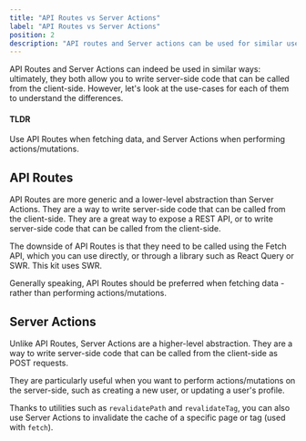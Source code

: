 ```yaml
---
title: "API Routes vs Server Actions"
label: "API Routes vs Server Actions"
position: 2
description: "API routes and Server actions can be used for similar use cases. This guide will help you understand the differences between the two."
---
```


API Routes and Server Actions can indeed be used in similar ways: ultimately, they both allow you to write server-side code that can be called from the client-side. However, let's look at the use-cases for each of them to understand the differences.

#### TLDR

Use API Routes when fetching data, and Server Actions when performing actions/mutations.

## API Routes

API Routes are more generic and a lower-level abstraction than Server Actions. They are a way to write server-side code that can be called from the client-side. They are a great way to expose a REST API, or to write server-side code that can be called from the client-side.

The downside of API Routes is that they need to be called using the Fetch API, which you can use directly, or through a library such as React Query or SWR. This kit uses SWR.

Generally speaking, API Routes should be preferred when fetching data - rather than performing actions/mutations.

## Server Actions

Unlike API Routes, Server Actions are a higher-level abstraction. They are a way to write server-side code that can be called from the client-side as POST requests.

They are particularly useful when you want to perform actions/mutations on the server-side, such as creating a new user, or updating a user's profile.

Thanks to utilities such as `revalidatePath` and `revalidateTag`, you can also use Server Actions to invalidate the cache of a specific page or tag (used with `fetch`).